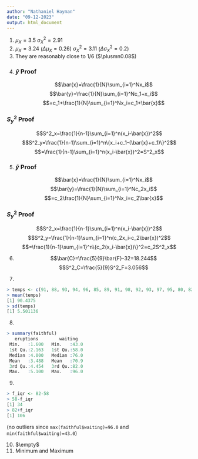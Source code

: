 ```yaml
---
author: "Nathaniel Hayman"
date: "09-12-2023"
output: html_document
---
```


1. $\mu_X=3.5$
   $\sigma^2_X=2.91$
2. $\mu_X=3.24$ ($\Delta\mu_X=0.26$)
   $\sigma^2_X=3.11$ ($\Delta\sigma^2_X=0.2$)
3. They are reasonably close to $1/6$ ($\plusmn0.08$)
4. 
### $\bar{y}$ Proof
$$\bar{x}=\frac{1}{N}\sum_{i=1}^Nx_i$$
$$\bar{y}=\frac{1}{N}\sum_{i=1}^Nc_1+x_i$$
$$=c_1+\frac{1}{N}\sum_{i=1}^Nx_i=c_1+\bar{x}$$

### $S^2_y$ Proof
$$S^2_x=\frac{1}{n-1}\sum_{i=1}^n(x_i-\bar{x})^2$$
$$S^2_y=\frac{1}{n-1}\sum_{i=1}^n\{x_i+c_1-(\bar{x}+c_1)\}^2$$
$$=\frac{1}{n-1}\sum_{i=1}^n(x_i-\bar{x})^2=S^2_x$$

5.
### $\bar{y}$ Proof
$$\bar{x}=\frac{1}{N}\sum_{i=1}^Nx_i$$
$$\bar{y}=\frac{1}{N}\sum_{i=1}^Nc_2x_i$$
$$=c_2\frac{1}{N}\sum_{i=1}^Nx_i=c_2\bar{x}$$

### $S^2_y$ Proof
$$S^2_x=\frac{1}{n-1}\sum_{i=1}^n(x_i-\bar{x})^2$$
$$S^2_y=\frac{1}{n-1}\sum_{i=1}^n(c_2x_i-c_2\bar{x})^2$$
$$=\frac{1}{n-1}\sum_{i=1}^n\{c_2(x_i-\bar{x})\}^2=c_2S^2_x$$

6. 
$$\bar{C}=\frac{5}{9}\bar{F}-32=18.244$$
$$S^2_C=\frac{5}{9}S^2_F=3.056$$

7. 
```r
> temps <- c(91, 88, 93, 94, 96, 85, 89, 91, 98, 92, 93, 97, 95, 80, 82, 83)
> mean(temps)
[1] 90.4375
> sd(temps)
[1] 5.501136
   ```

8.
```r
> summary(faithful)
   eruptions        waiting    
 Min.   :1.600   Min.   :43.0  
 1st Qu.:2.163   1st Qu.:58.0  
 Median :4.000   Median :76.0  
 Mean   :3.488   Mean   :70.9  
 3rd Qu.:4.454   3rd Qu.:82.0  
 Max.   :5.100   Max.   :96.0 
```
9. 
```r
> f_iqr <- 82-58
> 58-f_iqr
[1] 34
> 82+f_iqr
[1] 106
```
(no outliers since `max(faithful$waiting)=96.0` and `min(faithful$waiting)=43.0`)

10. $\empty$
11. Minimum and Maximum